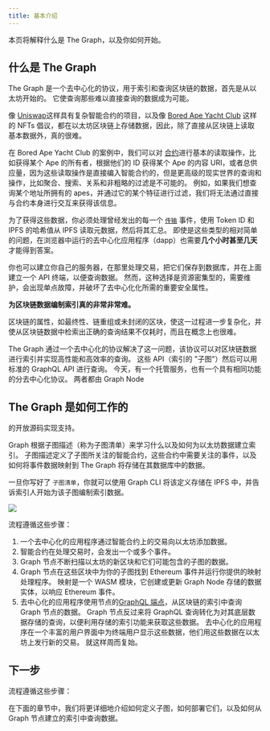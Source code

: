 ```yaml
---
title: 基本介绍
---
```


本页将解释什么是 The Graph，以及你如何开始。

## 什么是 The Graph

The Graph 是一个去中心化的协议，用于索引和查询区块链的数据，首先是从以太坊开始的。 它使查询那些难以直接查询的数据成为可能。

像 [Uniswap](https://uniswap.org/)这样具有复杂智能合约的项目，以及像 [Bored Ape Yacht Club](https://boredapeyachtclub.com/) 这样的 NFTs 倡议，都在以太坊区块链上存储数据，因此，除了直接从区块链上读取基本数据外，真的很难。

在 Bored Ape Yacht Club 的案例中，我们可以对 [合约](https://etherscan.io/address/0xbc4ca0eda7647a8ab7c2061c2e118a18a936f13d#code)进行基本的读取操作，比如获得某个 Ape 的所有者，根据他们的 ID 获得某个 Ape 的内容 URI，或者总供应量，因为这些读取操作是直接编入智能合约的，但是更高级的现实世界的查询和操作，比如聚合、搜索、关系和非粗略的过滤是不可能的。 例如，如果我们想查询某个地址所拥有的 apes，并通过它的某个特征进行过滤，我们将无法通过直接与合约本身进行交互来获得该信息。

为了获得这些数据，你必须处理曾经发出的每一个 [`传输`](https://etherscan.io/address/0xbc4ca0eda7647a8ab7c2061c2e118a18a936f13d#code#L1746) 事件，使用 Token ID 和 IPFS 的哈希值从 IPFS 读取元数据，然后将其汇总。 即使是这些类型的相对简单的问题，在浏览器中运行的去中心化应用程序（dapp）也需要**几个小时甚至几天** 才能得到答案。

你也可以建立你自己的服务器，在那里处理交易，把它们保存到数据库，并在上面建立一个 API 终端，以便查询数据。 然而，这种选择是资源密集型的，需要维护，会出现单点故障，并破坏了去中心化化所需的重要安全属性。

**为区块链数据编制索引真的非常非常难。**

区块链的属性，如最终性、链重组或未封闭的区块，使这一过程进一步复杂化，并使从区块链数据中检索出正确的查询结果不仅耗时，而且在概念上也很难。

The Graph 通过一个去中心化的协议解决了这一问题，该协议可以对区块链数据进行索引并实现高性能和高效率的查询。 这些 API（索引的 "子图"）然后可以用标准的 GraphQL API 进行查询。 今天，有一个托管服务，也有一个具有相同功能的分去中心化协议。 两者都由 [](https://github.com/graphprotocol/graph-node)Graph Node

## The Graph 是如何工作的

的开放源码实现支持。

Graph 根据子图描述（称为子图清单）来学习什么以及如何为以太坊数据建立索引。 子图描述定义了子图所关注的智能合约，这些合约中需要关注的事件，以及如何将事件数据映射到 The Graph 将存储在其数据库中的数据。

一旦你写好了 `子图清单`，你就可以使用 Graph CLI 将该定义存储在 IPFS 中，并告诉索引人开始为该子图编制索引数据。

![](/img/graph-dataflow.png)

流程遵循这些步骤：

1. 一个去中心化的应用程序通过智能合约上的交易向以太坊添加数据。
2. 智能合约在处理交易时，会发出一个或多个事件。
3. Graph 节点不断扫描以太坊的新区块和它们可能包含的子图的数据。
4. Graph 节点在这些区块中为你的子图找到 Ethereum 事件并运行你提供的映射处理程序。 映射是一个 WASM 模块，它创建或更新 Graph Node 存储的数据实体，以响应 Ethereum 事件。
5. 去中心化的应用程序使用节点的[GraphQL 端点](https://graphql.org/learn/)，从区块链的索引中查询 Graph 节点的数据。 Graph 节点反过来将 GraphQL 查询转化为对其底层数据存储的查询，以便利用存储的索引功能来获取这些数据。 去中心化的应用程序在一个丰富的用户界面中为终端用户显示这些数据，他们用这些数据在以太坊上发行新的交易。 就这样周而复始。

## 下一步

流程遵循这些步骤：

在下面的章节中，我们将更详细地介绍如何定义子图，如何部署它们，以及如何从 Graph 节点建立的索引中查询数据。
